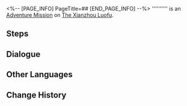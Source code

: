 <%-- [PAGE_INFO]
PageTitle=##
[END_PAGE_INFO] --%>
{{Stub|Dialogue.}}
{{Mission Infobox
|id            = 4040251
|title         = 
|image         = <!--Mission .png-->
|type          = Adventure
|event_name    = 
|chapter       = 
|requirements  = {{cx}}<!--Hidden Exploration Objective ID 4040250--> completed
|summary       = <!--official mission summary from Fate's Atlas-->
|characters    = Confused Cloud Knight; Mimi; Trailblazer; Xinxin; Yuluo
|startLocation = [[The Xianzhou Luofu]] - [[Alchemy Commission]]
|world         = The Xianzhou Luofu
|area          = Alchemy Commission
|prev          = 
|next          = 
|exp           = 
|credits       = 
|stellarJade   = 
|other         = {{Card List|Adventure Log*1}}
}}
'''''''''' is an [[Adventure Mission]] on [[The Xianzhou Luofu]].

==Steps==


<!--
==Gameplay Notes==

--><!--
==Trial Character==

-->
==Dialogue==
{{Stub Dialogue}}
{{Dialogue Start}}
:{{tx}}
{{Dialogue End}}

==Other Languages==
{{Other Languages
|en   = 
|zhs  = 
|zht  = 
|ja   = 
|ko   = 
|es   = 
|fr   = 
|ru   = 
|th   = 
|vi   = 
|de   = 
|id   = 
|pt   = 
}}

==Change History==
{{Change History|1.3}}
